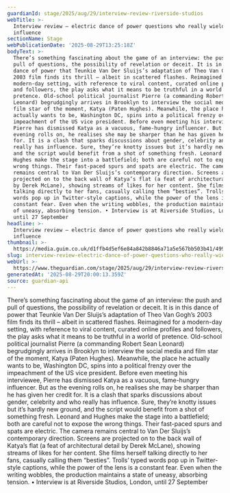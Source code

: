 ```yaml
---
guardianId: stage/2025/aug/29/interview-review-riverside-studios
webTitle: >-
  Interview review – electric dance of power questions who really wields
  influence
sectionName: Stage
webPublicationDate: '2025-08-29T13:25:18Z'
bodyText: >-
  There’s something fascinating about the game of an interview: the push and
  pull of questions, the possibility of revelation or deceit. It is in this
  dance of power that Teunkie Van Der Sluijs’s adaptation of Theo Van Gogh’s
  2003 film finds its thrill – albeit in scattered flashes. Reimagined for a
  modern-day setting, with reference to viral content, curated online profiles
  and followers, the play asks what it means to be truthful in a world of
  pretence. Old-school political journalist Pierre (a commanding Robert Sean
  Leonard) begrudgingly arrives in Brooklyn to interview the social media and
  film star of the moment, Katya (Paten Hughes). Meanwhile, the place he
  actually wants to be, Washington DC, spins into a political frenzy over the
  impeachment of the US vice president. Before even meeting his interviewee,
  Pierre has dismissed Katya as a vacuous, fame-hungry influencer. But as the
  evening rolls on, he realises she may be sharper than he has given her credit
  for. It is a clash that sparks discussions about gender, celebrity and who
  really has influence. Sure, they’re knotty issues but it’s hardly new ground,
  and the script would benefit from a shot of something fresh. Leonard and
  Hughes make the stage into a battlefield; both are careful not to expose the
  wrong things. Their fast-paced spurs and spats are electric. The camera
  remains central to Van Der Sluijs’s contemporary direction. Screens are
  projected on to the back wall of Katya’s flat (a feat of architectural detail
  by Derek McLane), showing streams of likes for her content. She films herself
  talking directly to her fans, casually calling them “besties”. Trolls’ typed
  words pop up in Twitter-style captions, while the power of the lens is a
  constant fear. Even when the writing wobbles, the production maintains a state
  of uneasy, absorbing tension. • Interview is at Riverside Studios, London,
  until 27 September
headline: >-
  Interview review – electric dance of power questions who really wields
  influence
thumbnail: >-
  https://media.guim.co.uk/d1ffb4d5ef6e84a842b8846a71a5e567bb503b41/499_0_5002_4000/500.jpg
slug: interview-review-electric-dance-of-power-questions-who-really-wields-influence
webUrl: >-
  https://www.theguardian.com/stage/2025/aug/29/interview-review-riverside-studios
generatedAt: '2025-08-29T20:00:13.359Z'
source: guardian-api
---
```

There’s something fascinating about the game of an interview: the push and pull of questions, the possibility of revelation or deceit. It is in this dance of power that Teunkie Van Der Sluijs’s adaptation of Theo Van Gogh’s 2003 film finds its thrill – albeit in scattered flashes. Reimagined for a modern-day setting, with reference to viral content, curated online profiles and followers, the play asks what it means to be truthful in a world of pretence. Old-school political journalist Pierre (a commanding Robert Sean Leonard) begrudgingly arrives in Brooklyn to interview the social media and film star of the moment, Katya (Paten Hughes). Meanwhile, the place he actually wants to be, Washington DC, spins into a political frenzy over the impeachment of the US vice president. Before even meeting his interviewee, Pierre has dismissed Katya as a vacuous, fame-hungry influencer. But as the evening rolls on, he realises she may be sharper than he has given her credit for. It is a clash that sparks discussions about gender, celebrity and who really has influence. Sure, they’re knotty issues but it’s hardly new ground, and the script would benefit from a shot of something fresh. Leonard and Hughes make the stage into a battlefield; both are careful not to expose the wrong things. Their fast-paced spurs and spats are electric. The camera remains central to Van Der Sluijs’s contemporary direction. Screens are projected on to the back wall of Katya’s flat (a feat of architectural detail by Derek McLane), showing streams of likes for her content. She films herself talking directly to her fans, casually calling them “besties”. Trolls’ typed words pop up in Twitter-style captions, while the power of the lens is a constant fear. Even when the writing wobbles, the production maintains a state of uneasy, absorbing tension. • Interview is at Riverside Studios, London, until 27 September

